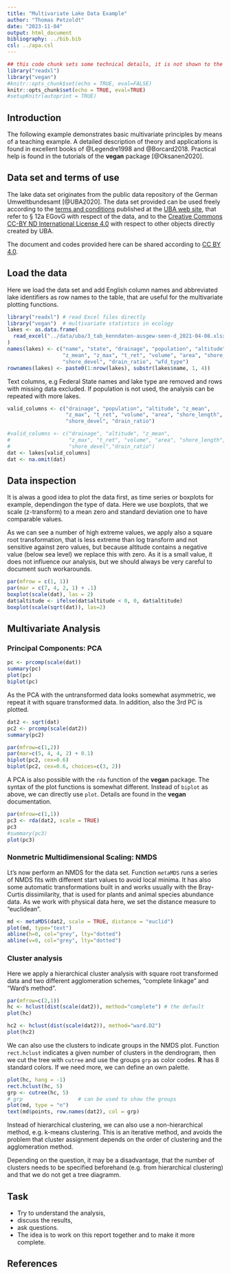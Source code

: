 ```yaml
---
title: "Multivariate Lake Data Example"
author: "Thomas Petzoldt"
date: "2023-11-04"
output: html_document
bibliography: ../bib.bib
csl: ../apa.csl
---
```


```r
## this code chunk sets some technical details, it is not shown to the user
library("readxl")
library("vegan")
#knitr::opts_chunk$set(echo = TRUE, eval=FALSE)
knitr::opts_chunk$set(echo = TRUE, eval=TRUE)
#setupKnitr(autoprint = TRUE)
```

## Introduction

The following example demonstrates basic multivariate principles by means of a 
teaching example. A detailed description of theory and applications is found in 
excellent books of @Legendre1998 and @Borcard2018. Practical help is found in the
tutorials of the **vegan** package [@Oksanen2020].

## Data set and terms of use

The lake data set originates from the public data repository of the German 
Umweltbundesamt [@UBA2020]. The data set provided can be used freely according
to the [terms and conditions](https://www.umweltbundesamt.de/datenschutz-haftung#c-urheber-und-kennzeichenrecht) 
published at the [UBA web site](https://www.umweltbundesamt.de/), that refer to
§ 12a EGovG with respect of the data, and to the [Creative Commons CC-BY ND International License 4.0 ](https://creativecommons.org/licenses/by-nd/4.0/deed.de)
with respect to other objects directly created by UBA.

The document and codes provided here can be shared according to [CC BY 4.0](https://creativecommons.org/licenses/by/4.0/deed.en).

## Load the data

Here we load the data set and add English column names and 
abbreviated lake identifiers as row names to the table,
that are useful for the multivariate plotting functions.

```r
library("readxl") # read Excel files directly
library("vegan")  # multivariate statistics in ecology
lakes <- as.data.frame(
  read_excel("../data/uba/3_tab_kenndaten-ausgew-seen-d_2021-04-08.xlsx", sheet="Tabelle1", skip=3)
)
names(lakes) <- c("name", "state", "drainage", "population", "altitude", 
                  "z_mean", "z_max", "t_ret", "volume", "area", "shore_length", 
                  "shore_devel", "drain_ratio", "wfd_type")
rownames(lakes) <- paste0(1:nrow(lakes), substr(lakes$name, 1, 4))
```

Text columns, e.g Federal State names and lake type are removed and rows with missing data 
excluded. If population is not used, the analysis can be repeated with more lakes.

```r
valid_columns <- c("drainage", "population", "altitude", "z_mean",
                   "z_max", "t_ret", "volume", "area", "shore_length", 
                   "shore_devel", "drain_ratio")

#valid_columns <- c("drainage", "altitude", "z_mean",
#                   "z_max", "t_ret", "volume", "area", "shore_length", 
#                   "shore_devel","drain_ratio")
dat <- lakes[valid_columns]
dat <- na.omit(dat)
```

## Data inspection

It is alwas a good idea to plot the data first, as time series or boxplots for 
example, dependingon the type of data. Here we use boxplots, that we scale (z-transform) 
to a mean zero and standard deviation one to have comparable values.

As we can see a number of high extreme values, we apply also a square root 
transformation, that is less extreme than log transform and not sensitive against 
zero values, but because altitude contains a negative value (below sea level) we 
replace this with zero. As it is a small value, it does not influence our analysis,
but we should always be very careful to document such workarounds.

```r
par(mfrow = c(1, 1))
par(mar = c(7, 4, 2, 1) + .1)
boxplot(scale(dat), las = 2)
dat$altitude <- ifelse(dat$altitude < 0, 0, dat$altitude)
boxplot(scale(sqrt(dat)), las=2)
```

## Multivariate Analysis

### Principal Components: PCA

```r
pc <- prcomp(scale(dat))
summary(pc)
plot(pc)
biplot(pc)
```

As the PCA with the untransformed data looks somewhat asymmetric, we repeat it with
square transformed data. In addition, also the 3rd PC is plotted.

```r
dat2 <- sqrt(dat)
pc2 <- prcomp(scale(dat2))
summary(pc2)

par(mfrow=c(1,2))
par(mar=c(5, 4, 4, 2) + 0.1)
biplot(pc2, cex=0.6)
biplot(pc2, cex=0.6, choices=c(3, 2))
```

A PCA is also possible with the `rda` function of the **vegan** package. The
syntax of the plot functions is somewhat different. Instead of `biplot` as 
above, we can directly use `plot`. Details are found in the **vegan** documentation.

```r
par(mfrow=c(1,1))
pc3 <- rda(dat2, scale = TRUE)
pc3
#summary(pc3)
plot(pc3)
```

### Nonmetric Multidimensional Scaling: NMDS

Lt's now perform an NMDS for the data set. Function `metaMDS` runs a series of NMDS fits
with different start values to avoid local minima. It has also some automatic
transformations built in and works usually with the Bray-Curtis dissimilarity,
that is used for plants and animal species abundance data. As we work with
physical data here, we set the distance measure to "euclidean".

```r
md <- metaMDS(dat2, scale = TRUE, distance = "euclid")
plot(md, type="text")
abline(h=0, col="grey", lty="dotted")
abline(v=0, col="grey", lty="dotted")
```

### Cluster analysis

Here we apply a hierarchical cluster analysis with square root transformed data 
and two different agglomeration schemes, "complete linkage" and "Ward's method".

```r
par(mfrow=c(2,1))
hc <- hclust(dist(scale(dat2)), method="complete") # the default
plot(hc)

hc2 <- hclust(dist(scale(dat2)), method="ward.D2")
plot(hc2)
```

We can also use the clusters to indicate groups in the NMDS plot. Function 
`rect.hclust` indicates a given number of clusters in the dendrogram, then we cut
the tree with `cutree` and use the groups `grp` as color codes. **R** has 8 
standard colors. If we need more, we can define an own palette.

```r
plot(hc, hang = -1)
rect.hclust(hc, 5)
grp <- cutree(hc, 5)
# grp                  # can be used to show the groups
plot(md, type = "n")
text(md$points, row.names(dat2), col = grp)
```


Instead of hierarchical clustering, we can also use a non-hierarchical method,
e.g. k-means clustering. This is an iterative method, and avoids the problem that 
cluster assignment depends on the order of clustering and the agglomeration method.

Depending on the question, it may be a disadvantage, that the number of clusters 
needs to be specified beforehand (e.g. from hierarchical clustering) and that we
do not get a tree diagramm.


## Task

* Try to understand the analysis, 
* discuss the results, 
* ask questions.
* The idea is to work on this report together and to make it more complete.

## References
